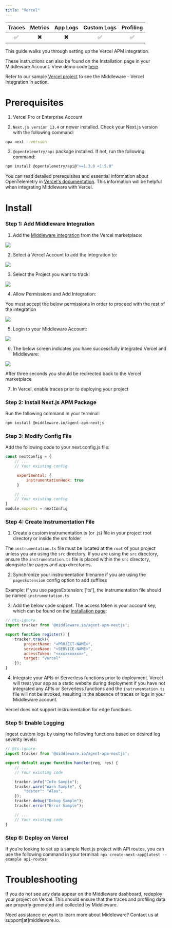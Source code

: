 ```yaml
---
title: "Vercel"
---
```

<a target="_blank" href="https://www.npmjs.com/package/@middleware.io/agent-apm-nextjs">
    <span style={{
        background: "url(https://img.shields.io/npm/v/%40middleware.io%2Fagent-apm-nextjs) no-repeat",
        width: "125px",
        height: "20px",
        display: "inline-block",
    }}/>
</a>

| Traces | Metrics | App Logs | Custom Logs | Profiling |
| :----: | :-----: | :------: | :---------: | :-------: |
| ✅ | ✖️ | ✖️ | ✅ | ✅ |

This guide walks you through setting up the Vercel APM integration. 

These instructions can also be found on the Installation page in your Middleware Account. View demo code [here](https://github.com/middleware-labs/demo-apm/tree/master/nextjs).

<Note> Refer to our sample [Vercel project](https://github.com/middleware-labs/demo-apm/tree/master/nextjs) to see the  Middleware - Vercel Integration in action. </Note>

# Prerequisites

1. Vercel Pro or Enterprise Account

2. `Next.js version 13.4` or newer installed. Check your Next.js version with the following command:

```bash Shell
npx next --version
```
3. `@opentelemetry/api` package installed. If not, run the following command:

```bash Shell
npm install @opentelemetry/api@">=1.3.0 <1.5.0"
```
<Note>You can read detailed prerequisites and essential information about OpenTelemetry in [Vercel's documentation](https://nextjs.org/docs/pages/building-your-application/optimizing/open-telemetry). This information will be helpful when integrating Middleware with Vercel.</Note>

# Install

### Step 1: Add Middleware Integration

1. Add the [Middleware integration](https://vercel.com/integrations/middleware/new) from the Vercel marketplace:

![](https://lh6.googleusercontent.com/1oYfrKH324Ojsbcxj612gNec9azJZOkdjsxT8QZpEuG1CH4-SdmFkeGT9Q3jZYzXFT4cmdEz3OXsfbwDzvfRxL3XVrG38N1A2wpbRByFsGex2V8qYqdAOtPTulBI6Fwz935sw0xBCPLVLP-ZH2QWazY)

2. Select a Vercel Account to add the Integration to:

![](https://lh3.googleusercontent.com/vQvKh3h7128YThaH39wPphOjIbHd4DAxXq6ZHXn-NPYHtZUsIRehaSLwD-ENWgsfCppAM5rN8kDGrQZNjGSKEoba767Bfonz-71INX4dKkOUvyVrrsP6pRvZZlyxRcmj0dFGRpZPB-Vm1w0TRrIp3BY)


3. Select the Project you want to track:

![](https://lh5.googleusercontent.com/i_wi-gLSNxwyMucTmX-78wQoUEqS8OniVJTNyRts6imj9X3WeQ-JPa1a_O0Hji-hy25r_GQPGizmVRQzQxS217Le7hmh9BGfE6r_DLbR3f3xv03xtoutmH4x2PjWXjjsRZpKSBrF3sf2yYhVs1TouAI)

4. Allow Permissions and Add Integration:

<Note> You must accept the below permissions in order to proceed with the rest of the integration </Note>

![](https://lh5.googleusercontent.com/9dILl_Q_7leNlhi-wyx21c6D03ZusQyRI8MzZVurc0cObbZTMVur9CaKQFbu-W2u9I7tjk13KSsvZeoQbpuf5baf_rLi8PoEap7Xunsm9xAZ4hO-FlFW7eswz3CVlwdbmMZo-0EstXUMwxBro2uCbdc)

5. Login to your Middleware Account:

![](https://lh6.googleusercontent.com/a9lxfYAYMHeEX1R6YUbkLsJ22KxP3j-ux3bnPmVlFhzC2IBIW3vDFWdjEYq8YlqIFAJLx8fq3HYB9UR_XDBTFQOYCcbE1EZeDJMXtNtb7mXmMIm1rU0jEQmYXSRcgsXZLRViFr48dmMtKsZ62IUQDg8)

6. The below screen indicates you have successfully integrated Vercel and Middleware:

 ![](https://mintlify.s3-us-west-1.amazonaws.com/middlewareio/images/agent-installation/vercel-6.png)

 <Note> After three seconds you should be redirected back to the Vercel marketplace </Note>

7. In Vercel, enable traces prior to deploying your project

### Step 2: Install Next.js APM Package

Run the following command in your terminal:

```bash Shell 
npm install @middleware.io/agent-apm-nextjs
```
### Step 3: Modify Config File

Add the following code to your next.config.js file:
```javascript Next.js
const nextConfig = {
    // ...
    // Your existing config

     experimental: {
         instrumentationHook: true
     }

    // ...
    // Your existing config
}
module.exports = nextConfig
```
### Step 4: Create Instrumentation File

1. Create a custom instrumentation.ts (or .js) file in your project root directory or inside the src folder

<Warning>The `instrumentation.ts` file must be located at the `root` of your project unless you are using the `src` directory. If you are using the `src` directory, ensure the `instrumentation.ts` file is placed within the `src` directory, alongside the pages and app directories.</Warning>

2. Synchronize your instrumentation filename if you are using the `pagesExtension` config option to add suffixes

<Note> Example: If you use pagesExtension: ['ts'], the instrumentation file should be named `instrumentation.ts`</Note>

3. Add the below code snippet. The access token is your account key, which can be found on the [Installation page](https://app.middleware.io/installation#apm/nextjs):

```javascript Next.js
// @ts-ignore
import tracker from '@middleware.io/agent-apm-nextjs';

export function register() {
    tracker.track({
        projectName: "<PROJECT-NAME>",
        serviceName: "<SERVICE-NAME>",
        accessToken: "<xxxxxxxxxx>",
        target: "vercel"
    });
}
```
4. Integrate your APIs or Serverless functions prior to deployment. Vercel will treat your app as a static website during deployment if you have not integrated any APIs or Serverless functions and the `instrumentation.ts` file will not be invoked, resulting in the absence of traces or logs in your Middleware account. 

<Warning> Vercel does not support instrumentation for edge functions. </Warning>

### Step 5: Enable Logging

Ingest custom logs by using  the following functions based on desired log severity levels:

```javascript Next.js
// @ts-ignore
import tracker from '@middleware.io/agent-apm-nextjs';

export default async function handler(req, res) {
    // ...
    // Your existing code

    tracker.info("Info Sample");
    tracker.warn("Warn Sample", {
        "tester": "Alex",
    });
    tracker.debug("Debug Sample");
    tracker.error("Error Sample");

    // ...
    // Your existing code
}
```
### Step 6: Deploy on Vercel

<Note>If you’re looking to set up a sample Next.js project with API routes, you can use the following command in your terminal: `npx create-next-app@latest --example api-routes`</Note>

# Troubleshooting

If you do not see any data appear on the Middleware dashboard, redeploy your project on Vercel. This should ensure that the traces and profiling data are properly generated and collected by Middleware.

<Note> Need assistance or want to learn more about Middleware? Contact us at support[at]middleware.io. </Note>